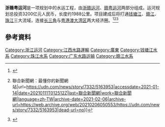 '''浙赣粤运河'''是一项规划中的水运工程，由[[浙赣运河|浙赣运河]]、[[赣粤运河|赣粤运河]]两部分组成。运河规划总投资3200亿元人民币，长度约1988公里。项目建成后将打通[[钱塘江|钱塘江]]、[[赣江|赣江]]、[[珠江|珠江]]三大流域，连接[[长三角|长三角]]与[[粤港澳大湾区|粤港澳大湾区]]两大经济圈。<ref>{{Cite web|title=《关于推进交通强省建设的意见》新闻发布会在南昌举行 _江西网络广播电视台|url=http://pc.yun.jxntv.cn/p/382305.html|accessdate=2021-01-14|work=pc.yun.jxntv.cn|archive-date=2021-01-15|archive-url=https://web.archive.org/web/20210115122738/http://pc.yun.jxntv.cn/p/382305.html|dead-url=no}}</ref><ref>{{Cite web|title=陸擬砸1.38兆 建浙贛粵運河 {{!}} 聯合新聞網：最懂你的新聞網站|url=https://udn.com/news/story/7332/5163953|accessdate=2021-01-14|date=20210111T012512Z|last=聯合新聞網|work=聯合新聞網|language=zh-TW|archive-date=2021-02-06|archive-url=https://web.archive.org/web/20210206050553/https://udn.com/news/story/7332/5163953|dead-url=no}}</ref><ref>{{Cite web|title=建世纪水运工程浙赣粤运河？江西：规划投资匡算约3200亿_中国政库_澎湃新闻-The Paper|url=https://www.thepaper.cn/newsDetail_forward_10726907|accessdate=2021-01-14|work=www.thepaper.cn|archive-date=2021-01-12|archive-url=https://web.archive.org/web/20210112104646/https://www.thepaper.cn/newsDetail_forward_10726907|dead-url=no}}</ref>

== 參考資料 ==
{{reflist}}

{{stub}}

[[Category:浙江运河|Category:浙江运河]]
[[Category:江西水路運輸|Category:江西水路運輸]]
[[Category:廣東|Category:廣東]]
[[Category:钱塘江水系|Category:钱塘江水系]]
[[Category:珠江水系|Category:珠江水系]]
[[Category:广东水路运输|Category:广东水路运输]]
[[Category:赣江水系|Category:赣江水系]]